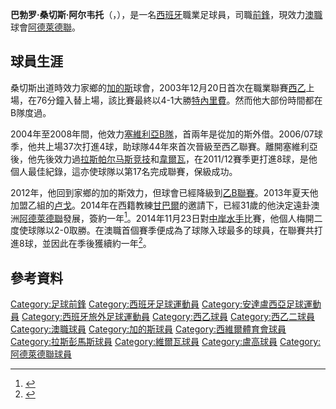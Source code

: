 {{noteTA|G1=足球|G2=ALeague|G3=西甲
|T=zh-hans:巴勃罗·桑切斯; zh-hk:柏保路·山齊士;
|1=zh-hans:巴勃罗·桑切斯; zh-hk:柏保路·山齊士;
}}
{{Infobox football biography
| name = Pablo Sánchez
| image = 
| caption = 
| fullname = Pablo Sánchez Alberto
| birth_date = {{birth date and age|1983|1|24|df=y}} 
| birth_place = [[西班牙|西班牙]][[加的斯|加的斯]]
| height = {{convert|1.73|m|ftin|0|abbr=on}}
| position = [[前鋒_(足球)|前鋒]]
| currentclub = [[阿德萊德聯|阿德萊德聯]]
| clubnumber = 7
| youthyears1 = 
| youthclubs1 = [[加的斯足球俱樂部|加的斯]] 
| years1 = 2002–2004 
| years2 = 2003–2006 
| years3 = 2004–2006 
| years4 = 2006–2008 
| years5 = 2008–2009 
| years6 = 2009–2012
| years7 = 2012–2013
| years8 = 2013–2014
| years9 = 2014–
| clubs1 = [[加的斯足球俱樂部|加的斯B隊]]
| clubs2 = [[加的斯足球俱樂部|加的斯]] 
| clubs3 = → [[塞維利亞足球俱樂部|塞維利亞B]]
| clubs4 = [[塞維利亞足球俱樂部|塞維利亞B]]
| clubs5 = [拉斯帕尔马斯竞技联盟|拉斯帕尔马斯竞技]]
| clubs6 = [[韋爾瓦足球俱樂部|韋爾瓦]]
| clubs7 = [[加的斯足球俱樂部|加的斯]] 
| clubs8 = [[卢戈竞技俱乐部|卢戈]]
| clubs9 = [[阿德萊德聯|阿德萊德聯]]
| caps1 = ?
| caps2 = 4  
| caps3 = 46  
| caps4 = 71  
| caps5 = 38  
| caps6 = 93
| caps7 = 35 
| caps8 = 42
| caps9 = 26
| goals1 = 45
| goals2 = 1  
| goals3 = 9  
| goals4 = 8  
| goals5 = 6  
| goals6 = 17
| goals7 = 6
| goals8 = 5
| goals9 = 8
| pcupdate = 22 February 2015
}}
{{spanish name|Sánchez|Alberto}}
'''巴勃罗·桑切斯·阿尔韦托'''（{{lang-es|'''Pablo Sánchez Alberto'''}}，{{bd|1983年|1月24日}}），是一名[[西班牙|西班牙]]職業足球員，司職[[前鋒|前鋒]]，現效力[[澳職|澳職]]球會[[阿德萊德聯|阿德萊德聯]]。

==球員生涯==
桑切斯出道時效力家鄉的[[加的斯足球俱樂部|加的斯]]球會，2003年12月20日首次在職業聯賽[[西班牙足球乙级联赛|西乙]]上場，在76分鐘入替上場，該比賽最終以4-1大勝[[特內里費體育會|特內里費]]。然而他大部份時間都在B隊度過。

2004年至2008年間，他效力[[塞維利亞足球俱樂部|塞維利亞B隊]]，首兩年是從加的斯外借。2006/07球季，他共上場37次打進4球，助球隊44年來首次晉級至西乙聯賽。離開塞維利亞後，他先後效力過[[拉斯帕尔马斯竞技联盟|拉斯帕尔马斯竞技]]和[[韋爾瓦足球俱樂部|韋爾瓦]]，在2011/12賽季更打進8球，是他個人最佳紀錄，這亦使球隊以第17名完成聯賽，保級成功。

2012年，他回到家鄉的加的斯效力，但球會已經降級到[[西班牙足球乙二级联赛|乙B聯賽]]。2013年夏天他加盟乙組的[[卢戈竞技俱乐部|卢戈]]。2014年在西籍教練[[甘巴爾|甘巴爾]]的邀請下，已經31歲的他決定遠卦澳洲[[阿德萊德聯|阿德萊德聯]]發展，簽約一年<ref>{{cite news |url=http://www.smh.com.au/sport/soccer/pablo-sanchez-signs-with-adelaide-united-20140815-104ept.html |publisher=The Sydney Morning Herald |title=Pablo Sanchez signs with Adelaide United |date=15 August 2014 |accessdate=10 July 2015 |archive-date=2015-09-25 |archive-url=https://web.archive.org/web/20150925004717/http://www.smh.com.au/sport/soccer/pablo-sanchez-signs-with-adelaide-united-20140815-104ept.html |dead-url=no }}</ref>。2014年11月23日對[[中岸水手足球會|中岸水手]]比賽，他個人梅開二度使球隊以2-0取勝。在澳職首個賽季便成為了球隊入球最多的球員，在聯賽共打進8球，並因此在季後獲續約一年<ref>{{cite news |url=http://www.goal.com/en-au/news/4021/a-league/2015/04/24/11081462/adelaide-united-re-sign-pablo-sanchez |publisher=Goal.com |title=Adelaide United re-sign Pablo Sanchez |date=24 April 2015 |accessdate=10 July 2015 |archive-date=2017-07-18 |archive-url=https://web.archive.org/web/20170718194233/http://www.goal.com/en-au/news/4021/a-league/2015/04/24/11081462/adelaide-united-re-sign-pablo-sanchez |dead-url=no }}</ref>。

==參考資料==
{{reflist}}

{{Adelaide United squad}}

{{DEFAULTSORT:Sanchez, Pablo}}
[[Category:足球前鋒|Category:足球前鋒]]
[[Category:西班牙足球運動員|Category:西班牙足球運動員]]
[[Category:安達盧西亞足球運動員|Category:安達盧西亞足球運動員]]
[[Category:西班牙旅外足球運動員|Category:西班牙旅外足球運動員]]
[[Category:西乙球員|Category:西乙球員]]
[[Category:西乙二球員|Category:西乙二球員]]
[[Category:澳職球員|Category:澳職球員]]
[[Category:加的斯球員|Category:加的斯球員]]
[[Category:西維爾體育會球員|Category:西維爾體育會球員]]
[[Category:拉斯彭馬斯球員|Category:拉斯彭馬斯球員]]
[[Category:維爾瓦球員|Category:維爾瓦球員]]
[[Category:盧高球員|Category:盧高球員]]
[[Category:阿德萊德聯球員|Category:阿德萊德聯球員]]